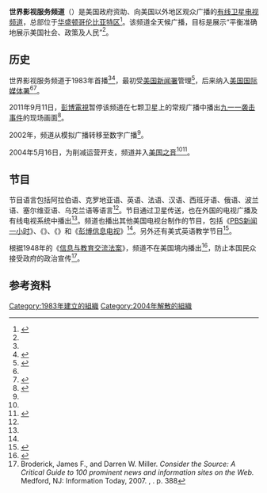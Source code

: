{{Infobox television channel
| name         = 世界影视服务频道<br/>Worldnet Television and Film Service
| launch  = 1983年
| closed date  = 2004年5月16日（并入美国之音）
| owner        = [[美国国际媒体署|美国国际媒体署]]
| country      = {{USA}}
| language     = 多语种
| area         = 全球
| headquarters = [[华盛顿哥伦比亚特区|华盛顿哥伦比亚特区]]
| web          = www.ibb.gov/worldnet（已关闭）
}}

'''世界影视服务频道'''（{{lang-en|Worldnet Television and Film Service}}）是美国政府资助、向美国以外地区观众广播的[[有线电视|有线]][[卫星电视|卫星]][[电视频道|电视频道]]，总部位于[[华盛顿哥伦比亚特区|华盛顿哥伦比亚特区]]<ref name="fact">{{cite web|url=http://www.ibb.gov/worldnet/wntfaq.html|title=Worldnet Fact Sheet|publisher=Worldnet|accessdate=2014-11-27|archiveurl=https://web.archive.org/web/19990421084105/http://www.ibb.gov/worldnet/wntfaq.html|archivedate=1999-04-21}}</ref>。该频道全天候广播，目标是展示“平衡准确地展示美国社会、政策及人民”<ref name="fact"/>。

== 历史 ==
世界影视服务频道于1983年首播<ref name="fact"/><ref>{{cite book|last=McPhail|first=Thomas L.|title=Global Communication: Theories, Stakeholders, and Trends|url=https://books.google.com/books?id=LFVPQBmetfIC&printsec=frontcover&hl=es#v=onepage&q&f=false|accessdate=2014-11-27|year=2006|publisher=Blackwell Publishing|page=168|archive-date=2020-08-09|archive-url=https://web.archive.org/web/20200809023703/https://books.google.com/books?id=LFVPQBmetfIC&printsec=frontcover&hl=es#v=onepage&q&f=false}}</ref>，最初受[[美国新闻署|美国新闻署]]管理<ref>{{cite book|last=Blanchard|first=Margaret A.|title=History of the Mass Media in the United States: An Encyclopedia|url=https://books.google.com/books?id=vupkAgAAQBAJ&printsec=frontcover&hl=es#v=onepage&q&f=false|accessdate=2014-11-27|year=2013|publisher=[[劳特里奇|Routledge]]|isbn=1-57958-012-2|page=101|archive-date=2020-07-31|archive-url=https://web.archive.org/web/20200731011252/https://books.google.com/books?id=vupkAgAAQBAJ&printsec=frontcover&hl=es#v=onepage&q&f=false}}</ref>，后来纳入[[美国国际媒体署|美国国际媒体署]]<ref name="fact"/><ref>{{cite book|last=Vaughn|first=Stephen L.|title=Encyclopedia of American Journalism|url=https://books.google.com/books?id=R6ySAgAAQBAJ&printsec=frontcover&hl=es#v=onepage&q&f=false|accessdate=2014-11-27|year=2008|publisher=Routledge|isbn=0-203-94216-7|page=549|archive-date=2020-07-31|archive-url=https://web.archive.org/web/20200731011724/https://books.google.com/books?id=R6ySAgAAQBAJ&printsec=frontcover&hl=es#v=onepage&q&f=false}}</ref>。

2011年9月11日，[[彭博電視|彭博電視]]暂停该频道在七颗卫星上的常规广播中播出[[九一一袭击事件|九一一袭击事件]]的现场画面<ref name="voa">{{cite web|url=http://www.insidevoa.com/content/a-13-34-2007-innovations-for-a-new-century-history-111602669/177527.html|title=Innovations for a New Century – Multimedia Expansion|accessdate=2014-11-27|date=2007-03-01|publisher=Voice of America|archive-date=2016-04-05|archive-url=https://web.archive.org/web/20160405003011/http://www.insidevoa.com/content/a-13-34-2007-innovations-for-a-new-century-history-111602669/177527.html}}</ref>。

2002年，频道从模拟广播转移至数字广播<ref name="voa"/>。

2004年5月16日，为削减运营开支，频道并入[[美国之音|美国之音]]<ref name="voa"/><ref>{{cite web|url=http://www.insidevoa.com/section/voa_history/2330.html|title=WORLDNET merges with VOA|accessdate=2014-11-27|publisher=Voice of America|archive-date=2015-02-06|archive-url=https://web.archive.org/web/20150206064252/http://www.insidevoa.com/section/voa_history/2330.html}}</ref>。

== 节目 ==
节目语言包括阿拉伯语、克罗地亚语、英语、法语、汉语、西班牙语、俄语、波兰语、塞尔维亚语、乌克兰语等语言<ref name="fact"/>。节目通过卫星传送，也在外国的电视广播及有线电视系统中播出<ref name="fact"/>。频道也播出其他美国电视台制作的节目，包括《[[PBS新闻一小时|PBS新闻一小时]]》、《{{le|晚间商业报道|Nightly Business Report}}》、《{{le|计算机编年史|Computer Chronicles}}》和《[[彭博新聞社|彭博信息电视]]》<ref name="fact"/>。另外还有美式英语教学节目<ref>{{cite web|url=http://www.voa.gov/worldnet/message.html|title=The Message and the Medium|publisher=Website of WORLDNET|accessdate=2014-11-27|archiveurl=https://web.archive.org/web/19981207063213/http://www.voa.gov/worldnet/message.html|archivedate=1998-12-07}}</ref>。

根据1948年的《[[信息与教育交流法案|信息与教育交流法案]]》，频道不在美国境内播出<ref>{{cite web|url=http://www.voa.gov/worldnet/legal.html|title=Legal information|publisher=Worldnet|accessdate=2014-11-27|archiveurl=https://web.archive.org/web/19981206163608/http://www.voa.gov/worldnet/legal.html|archivedate=1998-12-06}}</ref>，防止本国民众接受政府的政治宣传<ref>Broderick, James F., and Darren W. Miller. ''Consider the Source: A Critical Guide to 100 prominent news and information sites on the Web.'' Medford, NJ: Information Today, 2007. {{ISBN|0-910965-77-3}}, {{ISBN|978-0-910965-77-4}}. p. 388</ref>。

== 参考资料 ==
{{Reflist|2}}

{{广播理事会}}

{{DEFAULTSORT:Worldnet Television and Film Service}}
[[Category:1983年建立的組織|Category:1983年建立的組織]]
[[Category:2004年解散的組織|Category:2004年解散的組織]]